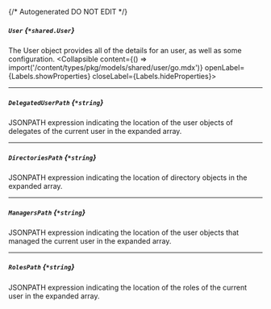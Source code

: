 {/* Autogenerated DO NOT EDIT  */}

##### `User` *{`*shared.User`}*
The User object provides all of the details for an user, as well as some configuration.
<Collapsible content={() => import('/content/types/pkg/models/shared/user/go.mdx')} openLabel={Labels.showProperties} closeLabel={Labels.hideProperties}>
</Collapsible>

---
##### `DelegatedUserPath` *{`*string`}*
JSONPATH expression indicating the location of the user objects of delegates of the current user in the expanded array.

---
##### `DirectoriesPath` *{`*string`}*
JSONPATH expression indicating the location of directory objects in the expanded array.

---
##### `ManagersPath` *{`*string`}*
JSONPATH expression indicating the location of the user objects that managed the current user in the expanded array.

---
##### `RolesPath` *{`*string`}*
JSONPATH expression indicating the location of the roles of the current user in the expanded array.


